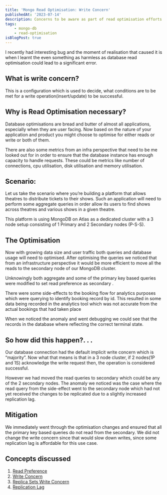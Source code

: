 ```yaml
---
title: 'Mongo Read Optimisation: Write Concern'
publishedAt: '2023-07-14'
description: Concerns to be aware as part of read optimisation efforts in MongoDB
tags:
    - mongo-db
    - read-optimisation
isBlogPost: true
---
```


I recently had interesting bug and the moment of realisation that caused it is when I learnt the even something as harmless as database read optimisation could lead to a significant error.

## What is write concern?

This is a configuration which is used to decide, what conditions are to be met for a write operation(insert/update) to be successful.

## Why is Read Optimisation necessary?

Database optimisations are bread and butter of almost all applications, especially when they are user facing. Now based on the nature of your application and product you might choose to optimise for either reads or write or both of them.

There are also some metrics from an infra perspective that need to be me looked out for in order to ensure that the database instance has enough capacity to handle requests. These could be metrics like number of connections, cpu utilisation, disk utilisation and memory utilisation.

## Scenario:

Let us take the scenario where you’re building a platform that allows theatres to distribute tickets to their shows. Such an application will need to perform some aggregate queries in order allow its users to find shows across theatres and various shows in a given theatre.

This platform is using MongoDB on Atlas as a dedicated cluster with a 3 node setup consisting of 1 Primary and 2 Secondary nodes (P-S-S).

## The Optimisation

Now with growing data size and user traffic both queries and database usage will need to optimised. After optimising the queries we noticed that from an infrastructure perspective it would be more efficient to move all the reads to the secondary node of our MongoDB cluster.

Unknowingly both aggregate and some of the primary key based queries were modified to set read preference as secondary .

There were some side-effects to the booking flow for analytics purposes which were querying to identify booking record by id. This resulted in some data being recorded in the analytics tool which was not accurate from the actual bookings that had taken place

When we noticed the anomaly and went debugging we could see that the records in the database where reflecting the correct terminal state.

## So how did this happen?. . .

Our database connection had the default implicit write concern which is “majority”. Now what that means is that in a 3 node cluster, if 2 nodes(1P and 1S) acknowledge the write request then, the operation is considered successful.

However we had moved the read queries to secondary which could be any of the 2 secondary nodes. The anomaly we noticed was the case where the read query from the side-effect went to the secondary node which had not yet received the changes to be replicated due to a slightly increased replication lag.

## Mitigation

We immediately went through the optimisation changes and ensured that all the primary key based queries do not read from the secondary. We did not change the write concern since that would slow down writes, since some replication lag is affordable for this use case.

## Concepts discussed

1. [Read Preference](https://www.mongodb.com/docs/manual/core/read-preference/)
2. [Write Concern](https://www.mongodb.com/docs/manual/reference/write-concern/)
3. [Replica Sets Write Concern](https://www.mongodb.com/docs/manual/core/replica-set-write-concern/)
4. [Replication Lag](https://www.mongodb.com/docs/manual/core/replica-set-oplog/#replication-lag-and-flow-control)
